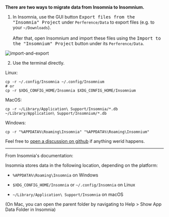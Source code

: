 <br/>
<b>There are two ways to migrate data from Insomnia to Insomnium.</b>

1. In Insomnia, use the GUI button <kbd >Export files from the "Insomnia" Project</kbd>  under `Perference/Data` to export files (e.g. to your `~/Downloads`). <br/><br/>After that, open Insomnium and import these files using the <kbd >Import to the "Insomnium" Project</kbd> button under its `Perference/Data`.



<Image src="/import-export.png" alt="import-and-export" width={500} height={500} />

2. Use the terminal directly. 

Linux:

```
cp -r ~/.config/Insomnia ~/.config/Insomnium
# or 
cp -r $XDG_CONFIG_HOME/Insomnia $XDG_CONFIG_HOME/Insomnium
```

MacOS:

```
cp -r ~/Library/Application\ Support/Insomnia/*.db ~/Library/Application\ Support/Insomnium/*.db
```

Windows:

```
cp -r "%APPDATA%\Roaming\Insomnia" "%APPDATA%\Roaming\Insomnium"
```

Feel free to [open a discussion on github](https://github.com/ArchGPT/insomnium/discussions) if anything werid happens.

--- 

From Insomnia's documentation:

Insomnia stores data in the following location, depending on the platform:

- `%APPDATA%\Roaming\Insomnia` on Windows

- `$XDG_CONFIG_HOME/Insomnia` or `~/.config/Insomnia` on Linux

- `~/Library/Application\ Support/Insomnia` on macOS

(On Mac, you can open the parent folder by navigating to Help > Show App Data Folder in Insomnia)